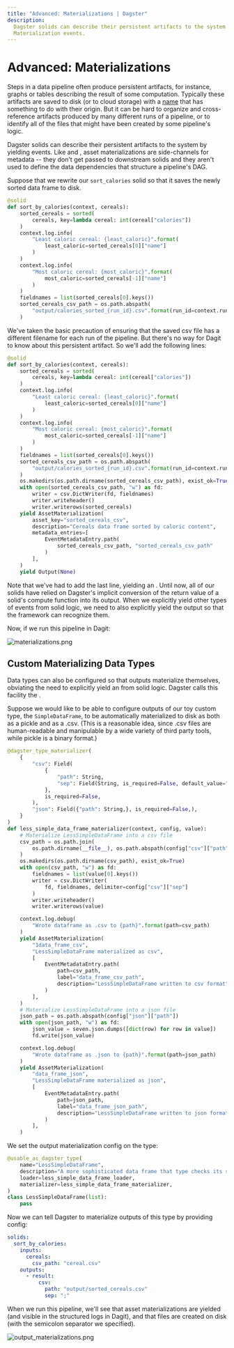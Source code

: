 ```yaml
---
title: "Advanced: Materializations | Dagster"
description:
  Dagster solids can describe their persistent artifacts to the system by yielding
  Materialization events.
---
```


# Advanced: Materializations

<CodeReferenceLink filePath="examples/docs_snippets/docs_snippets/intro_tutorial/advanced/materializations/" />

Steps in a data pipeline often produce persistent artifacts, for instance,
graphs or tables describing the result of some computation. Typically these
artifacts are saved to disk (or to cloud storage) with a [name](https://xkcd.com/1459/) that
has something to do with their origin. But it can be hard to organize and cross-reference
artifacts produced by many different runs of a pipeline, or to identify all of the files that
might have been created by some pipeline's logic.

Dagster solids can describe their persistent artifacts to the system by
yielding <PyObject module="dagster" object="AssetMaterialization" /> events. Like <PyObject module="dagster" object="TypeCheck" /> and <PyObject module="dagster" object="ExpectationResult" />,
asset materializations are side-channels for metadata -- they don't get passed
to downstream solids and they aren't used to define the data dependencies that
structure a pipeline's DAG.

Suppose that we rewrite our `sort_calories` solid so that it saves
the newly sorted data frame to disk.

```python file=/intro_tutorial/advanced/materializations/materializations.py lines=25-43
@solid
def sort_by_calories(context, cereals):
    sorted_cereals = sorted(
        cereals, key=lambda cereal: int(cereal["calories"])
    )
    context.log.info(
        "Least caloric cereal: {least_caloric}".format(
            least_caloric=sorted_cereals[0]["name"]
        )
    )
    context.log.info(
        "Most caloric cereal: {most_caloric}".format(
            most_caloric=sorted_cereals[-1]["name"]
        )
    )
    fieldnames = list(sorted_cereals[0].keys())
    sorted_cereals_csv_path = os.path.abspath(
        "output/calories_sorted_{run_id}.csv".format(run_id=context.run_id)
    )
```

We've taken the basic precaution of ensuring that the saved csv file has a
different filename for each run of the pipeline. But there's no way for Dagit
to know about this persistent artifact. So we'll add the following lines:

```python file=/intro_tutorial/advanced/materializations/materializations.py startafter=start_materializations_marker_0 endbefore=end_materializations_marker_0
@solid
def sort_by_calories(context, cereals):
    sorted_cereals = sorted(
        cereals, key=lambda cereal: int(cereal["calories"])
    )
    context.log.info(
        "Least caloric cereal: {least_caloric}".format(
            least_caloric=sorted_cereals[0]["name"]
        )
    )
    context.log.info(
        "Most caloric cereal: {most_caloric}".format(
            most_caloric=sorted_cereals[-1]["name"]
        )
    )
    fieldnames = list(sorted_cereals[0].keys())
    sorted_cereals_csv_path = os.path.abspath(
        "output/calories_sorted_{run_id}.csv".format(run_id=context.run_id)
    )
    os.makedirs(os.path.dirname(sorted_cereals_csv_path), exist_ok=True)
    with open(sorted_cereals_csv_path, "w") as fd:
        writer = csv.DictWriter(fd, fieldnames)
        writer.writeheader()
        writer.writerows(sorted_cereals)
    yield AssetMaterialization(
        asset_key="sorted_cereals_csv",
        description="Cereals data frame sorted by caloric content",
        metadata_entries=[
            EventMetadataEntry.path(
                sorted_cereals_csv_path, "sorted_cereals_csv_path"
            )
        ],
    )
    yield Output(None)
```

Note that we've had to add the last line, yielding an <PyObject module="dagster" object="Output" />.
Until now, all of our solids have relied on Dagster's implicit conversion
of the return value of a solid's compute function into its output. When we explicitly
yield other types of events from solid logic, we need to also explicitly yield
the output so that the framework can recognize them.

Now, if we run this pipeline in Dagit:

![materializations.png](/images/tutorial/materializations.png)

## Custom Materializing Data Types

Data types can also be configured so that outputs materialize themselves,
obviating the need to explicitly yield an <PyObject module="dagster" object="AssetMaterialization" /> from solid logic.
Dagster calls this facility the <PyObject module="dagster" object="dagster_type_materializer" displayText="@dagster_type_materializer" />.

Suppose we would like to be able to configure outputs of our toy custom type,
the `SimpleDataFrame`, to be automatically materialized to disk as
both as a pickle and as a .csv. (This is a reasonable idea, since .csv files
are human-readable and manipulable by a wide variety of third party tools,
while pickle is a binary format.)

```python file=/intro_tutorial/advanced/materializations/output_materialization.py startafter=start_output_materialization_marker_0 endbefore=end_output_materialization_marker_0
@dagster_type_materializer(
    {
        "csv": Field(
            {
                "path": String,
                "sep": Field(String, is_required=False, default_value=","),
            },
            is_required=False,
        ),
        "json": Field({"path": String,}, is_required=False,),
    }
)
def less_simple_data_frame_materializer(context, config, value):
    # Materialize LessSimpleDataFrame into a csv file
    csv_path = os.path.join(
        os.path.dirname(__file__), os.path.abspath(config["csv"]["path"])
    )
    os.makedirs(os.path.dirname(csv_path), exist_ok=True)
    with open(csv_path, "w") as fd:
        fieldnames = list(value[0].keys())
        writer = csv.DictWriter(
            fd, fieldnames, delimiter=config["csv"]["sep"]
        )
        writer.writeheader()
        writer.writerows(value)

    context.log.debug(
        "Wrote dataframe as .csv to {path}".format(path=csv_path)
    )
    yield AssetMaterialization(
        "1data_frame_csv",
        "LessSimpleDataFrame materialized as csv",
        [
            EventMetadataEntry.path(
                path=csv_path,
                label="data_frame_csv_path",
                description="LessSimpleDataFrame written to csv format",
            )
        ],
    )
    # Materialize LessSimpleDataFrame into a json file
    json_path = os.path.abspath(config["json"]["path"])
    with open(json_path, "w") as fd:
        json_value = seven.json.dumps([dict(row) for row in value])
        fd.write(json_value)

    context.log.debug(
        "Wrote dataframe as .json to {path}".format(path=json_path)
    )
    yield AssetMaterialization(
        "data_frame_json",
        "LessSimpleDataFrame materialized as json",
        [
            EventMetadataEntry.path(
                path=json_path,
                label="data_frame_json_path",
                description="LessSimpleDataFrame written to json format",
            )
        ],
    )
```

We set the output materialization config on the type:

```python file=/intro_tutorial/advanced/materializations/output_materialization.py startafter=start_output_materialization_marker_1 endbefore=end_output_materialization_marker_1
@usable_as_dagster_type(
    name="LessSimpleDataFrame",
    description="A more sophisticated data frame that type checks its structure.",
    loader=less_simple_data_frame_loader,
    materializer=less_simple_data_frame_materializer,
)
class LessSimpleDataFrame(list):
    pass
```

Now we can tell Dagster to materialize outputs of this type by providing config:

```YAML file=/intro_tutorial/advanced/materializations/output_materialization.yaml lines=1-10
solids:
  sort_by_calories:
    inputs:
      cereals:
        csv_path: "cereal.csv"
    outputs:
      - result:
          csv:
            path: "output/sorted_cereals.csv"
            sep: ";"
```

When we run this pipeline, we'll see that asset materializations are yielded (and
visible in the structured logs in Dagit), and that files are created on disk
(with the semicolon separator we specified).

![output_materializations.png](/images/tutorial/output_materializations.png)

<br />

<br />
